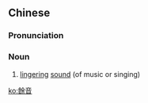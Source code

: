 {{also|余音}}
==Chinese==
{{zh-forms|s=余音}}

===Pronunciation===
{{zh-pron
|m=yúyīn
|c=jyu4 jam1
|mn=qz:îr-im/xm:û-im/zz:î-im
|cat=n
}}

===Noun===
{{zh-noun}}

# [[lingering]] [[sound]] (of music or singing)

[[ko:餘音]]